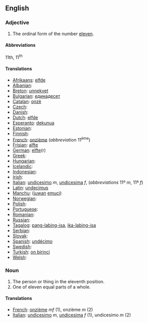 ==English==

===Adjective===

# The ordinal form of the number [[eleven]].

====Abbreviations====
11th, 11<sup>th</sup>

====Translations====

* [[Afrikaans]]: [[elfde]]
* [[Albanian]]: [[]]
* [[Breton]]: [[unnekvet]]
* [[Bulgarian]]: [[единадесет]]
* [[Catalan]]: [[onzè]]
* [[Czech]]: [[]]
* [[Danish]]: [[]]
* [[Dutch]]: [[elfde]]
* [[Esperanto]]: [[dekunua]]
* [[Estonian]]: [[]]
* [[Finnish]]: [[]]
* [[French]]: [[onzième]] (''abbreviation'' 11<sup>ème</sup>)
* [[Frisian]]: [[alfte]]
* [[German]]: [[elfte]](r)
* [[Greek]]: [[]]
* [[Hungarian]]: [[]]
* [[Icelandic]]: [[]]
* [[Indonesian]]: [[]]
* [[Irish]]: [[]]
* [[Italian]]: [[undicesimo]] ''m'', [[undicesima]] ''f'', (''abbreviations'' 11º ''m'', 11ª ''f'')
* [[Latin]]: [[undecimus]]
* [[Manchu]]: ([[juwan]] [[emuci]])
* [[Norwegian]]: [[]]
* [[Polish]]: [[]]
* [[Portuguese]]: [[]]
* [[Romanian]]: [[]]
* [[Russian]]: [[]]
* [[Tagalog]]: [[pang-labing-isa]], [[ika-labing-isa]]
* [[Serbian]]: [[]]
* [[Slovak]]: [[]]
* [[Spanish]]: [[undécimo]] 
* [[Swedish]]: [[]]
* [[Turkish]]: [[on birinci]]
* [[Welsh]]: [[]]

===Noun===

#The person or thing in the eleventh position.
#One of eleven equal parts of a whole.

====Translations====

*[[French]]: [[onzième]] ''mf'' (1), onzième ''m'' (2)
*[[Italian]]: [[undicesimo]] ''m'', [[undicesima]] ''f'' (1), undicesimo ''m'' (2)